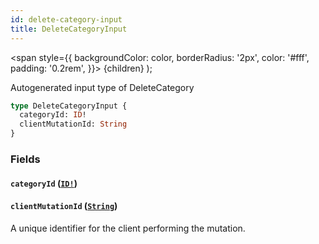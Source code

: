 ```yaml
---
id: delete-category-input
title: DeleteCategoryInput
---
```


<span
style={{
      backgroundColor: color,
      borderRadius: '2px',
      color: '#fff',
      padding: '0.2rem',
    }}>
{children}
</span>
);

Autogenerated input type of DeleteCategory

```graphql
type DeleteCategoryInput {
  categoryId: ID!
  clientMutationId: String
}
```

### Fields

#### `categoryId` ([`ID!`](/api/scalars/id))

#### `clientMutationId` ([`String`](/api/scalars/string))

A unique identifier for the client performing the mutation.
